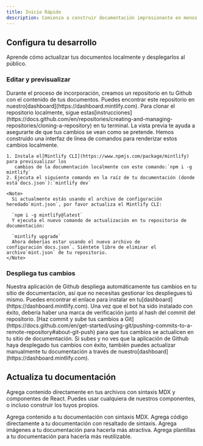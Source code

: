 ```yaml
---
title: Inicio Rápido
description: Comienza a construir documentación impresionante en menos de 5 minutos
---
```


<script type="application/ld+json">
  {JSON.stringify({
    "@context": "https://schema.org",
    "@type": "APIReference",
    "name": "API Documentation",
    "description": "Complete API reference for our platform",
    "url": "https://docs.yoursite.com/api",
    "publisher": {
      "@type": "Organization",
      "name": "Your Company Name"
    }
    })}
</script>

## Configura tu desarrollo

Aprende cómo actualizar tus documentos localmente y desplegarlos al público.

### Editar y previsualizar

<AccordionGroup>
  <Accordion icon="github" title="Clona tus documentos localmente">
    Durante el proceso de incorporación, creamos un repositorio en tu Github con
    el contenido de tus documentos. Puedes encontrar este repositorio en nuestro[dashboard](https://dashboard.mintlify.com). Para clonar el repositorio
    localmente, sigue estas[instrucciones](https://docs.github.com/en/repositories/creating-and-managing-repositories/cloning-a-repository)
    en tu terminal.
  </Accordion>

  <Accordion icon="rectangle-terminal" title="Vista previa de cambios">
    La vista previa te ayuda a asegurarte de que tus cambios se vean como se pretende. Hemos construido una
    interfaz de línea de comandos para renderizar estos cambios localmente.

    1. Instala el[Mintlify CLI](https://www.npmjs.com/package/mintlify) para previsualizar los
       cambios de la documentación localmente con este comando:`npm i -g mintlify`
    2. Ejecuta el siguiente comando en la raíz de tu documentación (donde está`docs.json`):`mintlify dev`

    <Note>
      Si actualmente estás usando el archivo de configuración heredado`mint.json`, por favor actualiza el Mintlify CLI:

      `npm i -g mintlify@latest`
      Y ejecuta el nuevo comando de actualización en tu repositorio de documentación:

      `mintlify upgrade`
      Ahora deberías estar usando el nuevo archivo de configuración`docs.json`. Siéntete libre de eliminar el archivo`mint.json` de tu repositorio.
    </Note>
  </Accordion>
</AccordionGroup>

### Despliega tus cambios

<AccordionGroup>
  <Accordion icon="message-bot" title="Instala nuestra aplicación de Github">
    Nuestra aplicación de Github despliega automáticamente tus cambios en tu sitio de documentación, así que
    no necesitas gestionar los despliegues tú mismo. Puedes encontrar el enlace para instalar en
    tu[dashboard](https://dashboard.mintlify.com). Una vez que el bot ha sido
    instalado con éxito, debería haber una marca de verificación junto al hash del commit
    del repositorio.
  </Accordion>

  <Accordion icon="rocket" title="Sube tus cambios">
    [Haz commit y sube tus cambios a
    Git](https://docs.github.com/en/get-started/using-git/pushing-commits-to-a-remote-repository#about-git-push)
    para que tus cambios se actualicen en tu sitio de documentación. Si subes y no ves que
    la aplicación de Github haya desplegado tus cambios con éxito, también puedes
    actualizar manualmente tu documentación a través de nuestro[dashboard](https://dashboard.mintlify.com).
  </Accordion>
</AccordionGroup>

## Actualiza tu documentación

Agrega contenido directamente en tus archivos con sintaxis MDX y componentes de React. Puedes usar cualquiera de nuestros componentes, o incluso construir los tuyos propios.

<CardGroup>
  <Card title="Agregar Contenido Con MDX" icon="file" href="/es/essentials/markdown">
    Agrega contenido a tu documentación con sintaxis MDX.
  </Card>

  <Card title="Agregar Bloques de Código" icon="square-code" href="/es/essentials/code">
    Agrega código directamente a tu documentación con resaltado de sintaxis.
  </Card>

  <Card title="Agregar Imágenes" icon="image" href="/es/essentials/images">
    Agrega imágenes a tu documentación para hacerla más atractiva.
  </Card>

  <Card title="Agregar Componentes Personalizados" icon="puzzle-piece" href="/es/essentials/reusable-snippets">
    Agrega plantillas a tu documentación para hacerla más reutilizable.
  </Card>
</CardGroup>
